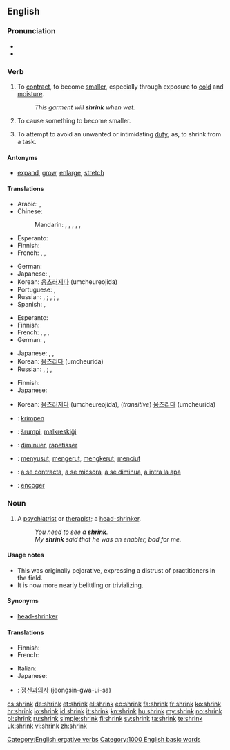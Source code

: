 ==English==

===Pronunciation===
* {{IPA|/ˈʃɻɪŋk/}}
* {{rhymes|ɪŋk}}

===Verb===
{{en-verb|shrinks|shrinking|'''[[shrank]]''' or '''[[shrunk]]'''|'''[[shrunk]]''' or '''[[shrunken]]'''}}

# {{intransitive}} To [[contract]], to become [[smaller]], especially through exposure to [[cold]] and [[moisture]].
#: ''This garment will '''shrink''' when wet.''
# {{transitive}} To cause something to become smaller.
# {{intransitive}} To attempt to avoid an unwanted or intimidating [[duty]]; as, to shrink from a task.

====Antonyms====
* [[expand]], [[grow]], [[enlarge]], [[stretch]]

====Translations====
{{trans-top|intransitive: to contract, to become smaller}}
* Arabic: {{t|ar|تقلص|tr=taqallaSa}},  {{t|ar|أحجم|tr='aHjama}}
* Chinese:
*: Mandarin: {{t|cmn|收縮|sc=Hani}},  {{t|cmn|收缩|tr=shōusuō|sc=Hani}},  {{t-|cmn|縮|sc=Hani}},  {{t-|cmn|缩|tr=suō|sc=Hani}},  {{t|cmn|縮水|sc=Hani}},  {{t|cmn|缩水|tr=suōshuǐ|sc=Hani}}
* Esperanto: {{t|eo|etiĝi|xs=Esperanto}}
* Finnish: {{t+|fi|kutistua}}
* French: {{t|fr|se réduire}},  {{t+|fr|rétrécir}},  {{t-|fr|se resserrer}}
{{trans-mid}}
* German: {{t-|de|schrumpfen}}
* Japanese: {{t+|ja|縮む|tr=[[ちじむ]], chijimu}}, {{t|ja|縮まる|tr=[[ちじまる]], chijimaru}}
* Korean: [[움츠러지다]] (umcheureojida)
* Portuguese: {{t+|pt|encolher}}, {{t|pt|contrair}}
* Russian: {{t|ru|сжиматься|tr=sžimát’sja}} {{impf}}, {{t|ru|сжаться|tr=sžát’sja}} {{pf}};  {{t|ru|сокращаться|tr=sokraščát’sja}} {{impf}}, {{t|ru|сократиться|tr=sokratít’sja}} {{impf}}; {{t|ru|уменьшаться|tr=umen’šát’sja}} {{impf}}, {{t+|ru|уменьшиться|tr=umén’šit’sja}} {{pf}}
* Spanish: {{t|es|contraerse}},  {{t|es|encogerse}}
{{trans-bottom}}

{{trans-top|transitive: to cause something to shrink}}
* Esperanto: {{t+|eo|etigi|xs=Esperanto}}
* Finnish: {{t-|fi|kutistaa}}
* French: {{t+|fr|rétrécir}},  {{t|fr|faire rétrécir}},  {{t|fr|rapetisser}},  {{t+|fr|diminuer}}
* German: {{t-|de|schrumpfen}},  {{t+|de|abnehmen}}
{{trans-mid}}
* Japanese: {{t-|ja|縮める|tr=[[ちじめる]], chijimeru}}, {{t-|ja|縮小する|tr=[[しゅくしょうする]], shukushō suru}}, {{t-|ja|短縮する|tr=[[たんしゅくする]], tanshuku suru}}
* Korean: [[움츠리다]] (umcheurida)
* Russian: {{t|ru|уменьшать|tr=umen’šát’}} {{impf}}, {{t|ru|уменьшить|tr=umén’šit’}} {{pf}};  {{t+|ru|сжимать|tr=sžimát’}} {{impf}}, {{t+|ru|сжать|tr=sžat’}} {{pf}}
{{trans-bottom}}

{{trans-top|intransitive: to attempt to avoid an unwanted or intimidating duty}}
* Finnish: {{t-|fi|luistaa}}
* Japanese: {{t|ja|尻込みする|tr=[[しりごみする]], shirigomi suru}}
{{trans-mid}}
* Korean: [[움츠러지다]] (umcheureojida), (''transitive'') [[움츠리다]] (umcheurida)
{{trans-bottom}}

{{checktrans-top}}
* {{ttbc|nl}}: [[krimpen]]
* {{ttbc|eo}}: [[ŝrumpi]], [[malkreskiĝi]]
* {{ttbc|fr}}: [[diminuer]], [[rapetisser]]
* {{ttbc|id}}: [[susut|menyusut]], [[kerut|mengerut]], [[kerut|mengkerut]], [[ciut|menciut]]
{{trans-mid}}
* {{ttbc|ro}}: [[a se contracta]], [[a se micsora]], [[a se diminua]], [[a intra la apa]]
* {{ttbc|es}}: [[encoger]]
{{trans-bottom}}

===Noun===
{{en-noun}}

# {{slang}} A [[psychiatrist]] or [[therapist]]; a [[head-shrinker]].
#: ''You need to see a '''shrink'''.''
#: ''My '''shrink''' said that he was an enabler, bad for me.''

====Usage notes====
* This was originally pejorative, expressing a distrust of practitioners in the field.
* It is now more nearly belittling or trivializing.

====Synonyms====
* [[head-shrinker]]

====Translations====
{{trans-top|psychiatrist or therapist (informal, belittling)}}
* Finnish: {{t+|fi|kallonkutistaja}}
* French: {{t+|fr|psy|m}}
{{trans-mid}}
* Italian: {{t-|it|strizzacervelli|m}}
* Japanese: {{t|ja|精神科医|tr=[[せいしんかい]], sēshin-ka-i}}
{{trans-bottom}}

{{checktrans-top|most of these seem clearly wrong, missing the informal, somewhat pejorative connotation; can't tell about Japanese and Korean}}
{{trans-mid}}
* {{ttbc|ko}}: [[정신과의사]] (jeongsin-gwa-ui-sa)
{{trans-bottom}}

[[Category:English ergative verbs]]
[[Category:1000 English basic words]]
[[cs:shrink]]
[[de:shrink]]
[[et:shrink]]
[[el:shrink]]
[[eo:shrink]]
[[fa:shrink]]
[[fr:shrink]]
[[ko:shrink]]
[[hr:shrink]]
[[io:shrink]]
[[id:shrink]]
[[it:shrink]]
[[kn:shrink]]
[[hu:shrink]]
[[my:shrink]]
[[no:shrink]]
[[pl:shrink]]
[[ru:shrink]]
[[simple:shrink]]
[[fi:shrink]]
[[sv:shrink]]
[[ta:shrink]]
[[te:shrink]]
[[uk:shrink]]
[[vi:shrink]]
[[zh:shrink]]
